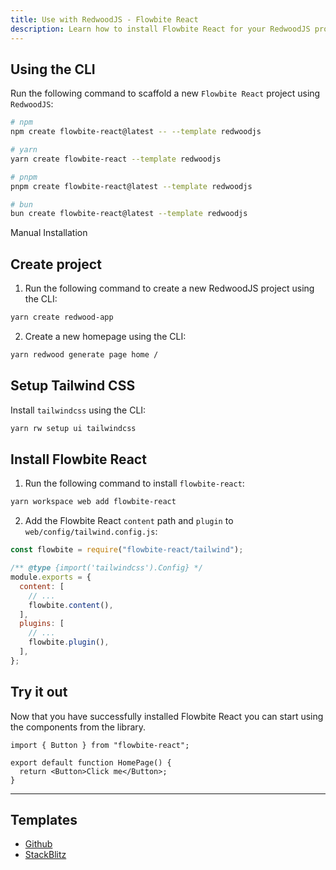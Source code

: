 ```yaml
---
title: Use with RedwoodJS - Flowbite React
description: Learn how to install Flowbite React for your RedwoodJS project and start developing modern full-stack web applications
---
```


## Using the CLI

Run the following command to scaffold a new `Flowbite React` project using `RedwoodJS`:

```bash
# npm
npm create flowbite-react@latest -- --template redwoodjs

# yarn
yarn create flowbite-react --template redwoodjs

# pnpm
pnpm create flowbite-react@latest --template redwoodjs

# bun
bun create flowbite-react@latest --template redwoodjs
```

<TextDivider>Manual Installation</TextDivider>

## Create project

1. Run the following command to create a new RedwoodJS project using the CLI:

```bash
yarn create redwood-app
```

2. Create a new homepage using the CLI:

```bash
yarn redwood generate page home /
```

## Setup Tailwind CSS

Install `tailwindcss` using the CLI:

```bash
yarn rw setup ui tailwindcss
```

## Install Flowbite React

1. Run the following command to install `flowbite-react`:

```bash
yarn workspace web add flowbite-react
```

2. Add the Flowbite React `content` path and `plugin` to `web/config/tailwind.config.js`:

```js {1,7,11}
const flowbite = require("flowbite-react/tailwind");

/** @type {import('tailwindcss').Config} */
module.exports = {
  content: [
    // ...
    flowbite.content(),
  ],
  plugins: [
    // ...
    flowbite.plugin(),
  ],
};
```

## Try it out

Now that you have successfully installed Flowbite React you can start using the components from the library.

```tsx
import { Button } from "flowbite-react";

export default function HomePage() {
  return <Button>Click me</Button>;
}
```

<hr />

## Templates

- [Github](https://github.com/themesberg/flowbite-react-template-redwoodjs)
- [StackBlitz](https://stackblitz.com/edit/flowbite-react-template-redwoodjs)
